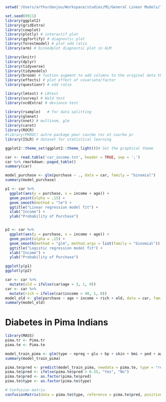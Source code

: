 ```r
setwd('/Users/arthurdanjou/Workspace/studies/M1/General Linear Models/TP4')

set.seed(0911)
library(ggplot2)
library(gridExtra)
library(cowplot)
library(plotly) # interactif plot
library(ggfortify) # diagnostic plot
library(forestmodel) # plot odd ratio
library(arm) # binnedplot diagnostic plot in GLM

library(knitr)
library(dplyr)
library(tidyverse)
library(tidymodels)
library(broom) # funtion augment to add columns to the original data that was modeled
library(effects) # plot effect of covariate/factor
library(questionr) # odd ratio

library(lmtest) # LRtest
library(survey) # Wald test
library(vcdExtra) # deviance test

library(rsample)   # for data splitting
library(glmnet)
library(nnet) # multinom, glm
library(caret)
library(ROCR)
#library(PRROC) autre package pour courbe roc et courbe pr
library(ISLR) # dataset for statistical learning

ggplot2::theme_set(ggplot2::theme_light())# Set the graphical theme
```
```r
car <- read.table('car_income.txt', header = TRUE, sep = ';')
car %>% rmarkdown::paged_table()
summary(car)
```

```r
model_purchase <- glm(purchase ~ ., data = car, family = "binomial")
summary(model_purchase)
```

```r
p1 <- car %>%
  ggplot(aes(y = purchase, x = income + age)) +
  geom_point(alpha = .15) +
  geom_smooth(method = "lm") +
  ggtitle("Linear regression model fit") +
  xlab("Income") +
  ylab("Probability of Purchase")


p2 <- car %>%
  ggplot(aes(y = purchase, x = income + age)) +
  geom_point(alpha = .15) +
  geom_smooth(method = "glm", method.args = list(family = "binomial")) +
  ggtitle("Logistic regression model fit") +
  xlab("Income") +
  ylab("Probability of Purchase")

ggplotly(p1)
ggplotly(p2)
```

```r
car <- car %>%
  mutate(old = ifelse(car$age > 3, 1, 0))
car <- car %>%
  mutate(rich = ifelse(car$income > 40, 1, 0))
model_old <- glm(purchase ~ age + income + rich + old, data = car, family = "binomial")
summary(model_old)
```

# Diabetes in Pima Indians
```r
library(MASS)
pima.tr <- Pima.tr
pima.te <- Pima.te

model_train_pima <- glm(type ~ npreg + glu + bp + skin + bmi + ped + age, data = pima.tr, family = "binomial")
summary(model_train_pima)
```
```r
pima.te$pred <- predict(model_train_pima, newdata = pima.te, type = "response")
pima.te$pred <- ifelse(pima.te$pred > 0.55, "Yes", "No")
pima.te$pred <- as.factor(pima.te$pred)
pima.te$type <- as.factor(pima.te$type)

# Confusion matrix
confusionMatrix(data = pima.te$type, reference = pima.te$pred, positive = 'Yes')
```
